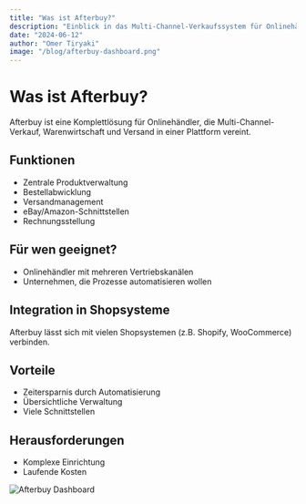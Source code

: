 ```yaml
---
title: "Was ist Afterbuy?"
description: "Einblick in das Multi-Channel-Verkaufssystem für Onlinehändler."
date: "2024-06-12"
author: "Omer Tiryaki"
image: "/blog/afterbuy-dashboard.png"
---
```


# Was ist Afterbuy?

Afterbuy ist eine Komplettlösung für Onlinehändler, die Multi-Channel-Verkauf, Warenwirtschaft und Versand in einer Plattform vereint.

## Funktionen

- Zentrale Produktverwaltung
- Bestellabwicklung
- Versandmanagement
- eBay/Amazon-Schnittstellen
- Rechnungsstellung

## Für wen geeignet?

- Onlinehändler mit mehreren Vertriebskanälen
- Unternehmen, die Prozesse automatisieren wollen

## Integration in Shopsysteme

Afterbuy lässt sich mit vielen Shopsystemen (z.B. Shopify, WooCommerce) verbinden.

## Vorteile

- Zeitersparnis durch Automatisierung
- Übersichtliche Verwaltung
- Viele Schnittstellen

## Herausforderungen

- Komplexe Einrichtung
- Laufende Kosten

![Afterbuy Dashboard](/blog/afterbuy-dashboard.png) 